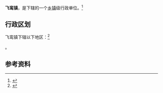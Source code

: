 {{中国乡级行政区
|景观照片文件名 = Feiluan Huang Yue Temple (20170129140634).jpg
|景观照片描述 = 黄岳宫
|汉语拼音 = 
|其他语言 = 
|其他语言名称 = 
|旧称 = 
|地名出处 = 
|位置图文件名 = 
|位置图描述 = 
|自定义图片= 
|建置时间 = 
|政府驻地 = 
|毗邻 = 
|总面积 = 
|总人口 = 
|总人口年份 = 
|户籍人口 = 
|户籍人口年份 = 
|常住人口 = 
|常住人口年份 = 
|人口密度 = 
|GDP = 
|GDP年份 = 
|邮政编码 = 
|电话区号 = 593
|官方网站 = 
|网站名称 = 
|35/09/02/108/000}}

'''飞鸾镇'''，是{{PRC admin/fullname|35/09/02/108/000|3}}下辖的一个[[乡镇|乡镇]]级行政单位。<ref>{{PRC admin/ref sgc|{{PRC admin/parent|35/09/02/108/000}}}}</ref>

== 行政区划 ==

飞鸾镇下辖以下地区：<ref>{{PRC admin/ref sgc|35/09/02/108/000}}</ref>

{{PRC admin/children|35/09/02/108/000}}。

== 参考资料 ==
{{reflist}}
{{Commonscat|Feiluan}}

{{行政区划小作品}}
{{PRC admin/navcat|35/09/02/108/000}}